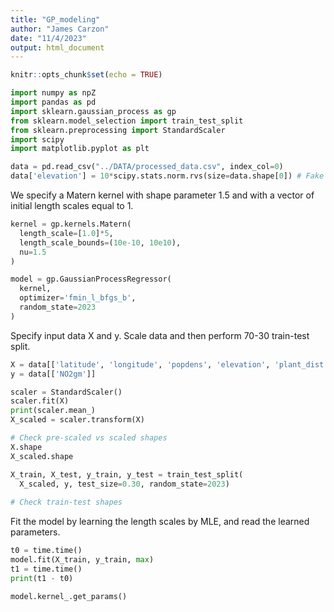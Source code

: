 ```yaml
---
title: "GP_modeling"
author: "James Carzon"
date: "11/4/2023"
output: html_document
---
```


```r
knitr::opts_chunk$set(echo = TRUE)
```

```python
import numpy as npZ
import pandas as pd
import sklearn.gaussian_process as gp
from sklearn.model_selection import train_test_split
from sklearn.preprocessing import StandardScaler
import scipy
import matplotlib.pyplot as plt
```

```python
data = pd.read_csv("../DATA/processed_data.csv", index_col=0)
data['elevation'] = 10*scipy.stats.norm.rvs(size=data.shape[0]) # Fake elevation values
```

We specify a Matern kernel with shape parameter 1.5 and with a vector of 
initial length scales equal to 1.

```python
kernel = gp.kernels.Matern(
  length_scale=[1.0]*5,
  length_scale_bounds=(10e-10, 10e10),
  nu=1.5
)

model = gp.GaussianProcessRegressor(
  kernel,
  optimizer='fmin_l_bfgs_b',
  random_state=2023
)
```

Specify input data X and y. Scale data and then perform 70-30 train-test split.

```python
X = data[['latitude', 'longitude', 'popdens', 'elevation', 'plant_dist']]
y = data[['NO2gm']]

scaler = StandardScaler()
scaler.fit(X)
print(scaler.mean_)
X_scaled = scaler.transform(X)

# Check pre-scaled vs scaled shapes
X.shape
X_scaled.shape

X_train, X_test, y_train, y_test = train_test_split(
  X_scaled, y, test_size=0.30, random_state=2023)
  
# Check train-test shapes

```

Fit the model by learning the length scales by MLE, and read the learned 
parameters.

```python
t0 = time.time()
model.fit(X_train, y_train, max)
t1 = time.time()
print(t1 - t0)

model.kernel_.get_params()
```
